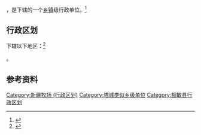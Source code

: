 {{中国乡级行政区|65/42/21/400/000}}

'''{{PAGENAMEBASE}}'''，是{{PRC admin/fullname|65/42/21/400/000|3}}下辖的一个[[乡镇|乡镇]]级行政单位。<ref>{{PRC admin/ref sgc|{{PRC admin/parent|65/42/21/400/000}}}}</ref>

== 行政区划 ==

{{PAGENAMEBASE}}下辖以下地区：<ref>{{PRC admin/ref sgc|65/42/21/400/000}}</ref>

{{PRC admin/children|65/42/21/400/000}}。

== 参考资料 ==

{{reflist}}

{{额敏县行政区划}}
{{新疆行政区划小作品}}

[[Category:新疆牧场_(行政区划)|Category:新疆牧场 (行政区划)]]
[[Category:塔城类似乡级单位|Category:塔城类似乡级单位]]
[[Category:额敏县行政区划|Category:额敏县行政区划]]